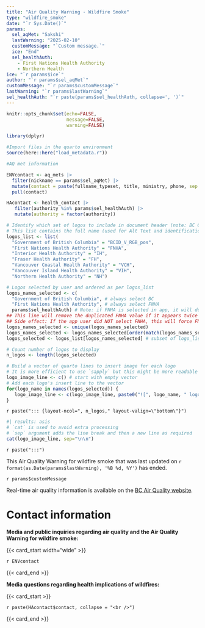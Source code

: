 ```yaml
---
title: "Air Quality Warning - Wildfire Smoke" 
type: "wildfire_smoke" 
date: "`r Sys.Date()`" 
params: 
  sel_aqMet: "Sakshi" 
  lastWarning: "2025-02-10" 
  customMessage: "`Custom message.`" 
  ice: "End" 
  sel_healthAuth: 
    - First Nations Health Authority 
    - Northern Health 
ice: "`r params$ice`" 
author: "`r params$sel_aqMet`" 
customMessage: "`r params$customMessage`" 
lastWarning: "`r params$lastWarning`" 
sel_healthAuth: "`r paste(params$sel_healthAuth, collapse=', ')`" 
---
```


```{=html}
<!--
Copyright 2025 Province of British Columbia

This work is licensed under the Creative Commons Attribution 4.0 International License.
To view a copy of this license, visit http://creativecommons.org/licenses/by/4.0/.
-->
```

```r

knitr::opts_chunk$set(echo=FALSE,
                      message=FALSE,
                      warning=FALSE)

library(dplyr)

#Import files in the quarto environment
source(here::here("load_metadata.r"))

```

```r
#AQ met information

ENVcontact <- aq_mets |>
  filter(nickname == params$sel_aqMet) |>
  mutate(contact = paste(fullname_typeset, title, ministry, phone, sep = "<br />")) |> 
  pull(contact)

HAcontact <- health_contact |> 
   filter(authority %in% params$sel_healthAuth) |> 
   mutate(authority = factor(authority))
```

```r
# Identify which set of logos to include in document header (note: BC Gov and FNHA logos are included in all cases so are not used to define logo file name)
# This list contains the full name (used for Alt Text and identification) on the left as the keys of the list and the initials (used for the logo file name) on the right as values of the list
logos_list <- list(
  "Government of British Columbia" = "BCID_V_RGB_pos",
  "First Nations Health Authority" = "FNHA",
  "Interior Health Authority" = "IH", 
  "Fraser Health Authority" = "FH", 
  "Vancouver Coastal Health Authority" = "VCH", 
  "Vancouver Island Health Authority" = "VIH", 
  "Northern Health Authority" = "NH")

# Logos selected by user and ordered as per logos_list
logos_names_selected <- c(
  "Government of British Columbia", # always select BC
  "First Nations Health Authority", # always select FNHA 
  params$sel_healthAuth) # Note: if FNHA is selected in app, it will duplicate
## This line will remove the duplicated FNHA value if it appears twice
## Side effect: If the app user did NOT select FNHA, this will force FNHA to appear
logos_names_selected <- unique(logos_names_selected)
logos_names_selected <- logos_names_selected[order(match(logos_names_selected, names(logos_list)))]  # match order to logos_list
logos_selected <- logos_list[logos_names_selected] # subset of logo_list

# Count number of logos to display
n_logos <- length(logos_selected)

# Build a vector of quarto lines to insert image for each logo
# It is more efficient to use `sapply` but this might be more readable
logo_image_line <- c() # start with empty vector
# Add each logo's insert line to the vector
for(logo_name in names(logos_selected)) {
   logo_image_line <- c(logo_image_line, paste0("![", logo_name, " logo](assets/logo_", logos_selected[[logo_name]], ".png)\\"))
}
```

<!-- Logo header, the layout-col should be set based on number of logos including FHNA and BCGov-->

<!-- the trailing slash means the text in square brackets is alt text -->

`r paste("::: {layout-ncol=", n_logos," layout-valign=\"bottom\"}")`

```r
#| results: asis
# `cat` is used to avoid extra processing
# `sep` argument adds the line break and then a new line as required
cat(logo_image_line, sep="\n\n")
```

`r paste(":::")`

This Air Quality Warning for wildfire smoke that was last updated on `r format(as.Date(params$lastWarning), '%B %d, %Y')` has ended.

`r params$customMessage`

Real-time air quality information is available on the [BC Air Quality website](https://gov.bc.ca/airqualityhealthindex).

# Contact information

**Media and public inquiries regarding air quality and the Air Quality Warning for wildfire smoke:**

{{< card_start  width="wide" >}}

`r ENVcontact`

{{< card_end >}}

**Media questions regarding health implications of wildfires:**

{{< card_start >}}

`r paste(HAcontact$contact, collapse = "<br />")`

{{< card_end >}}

